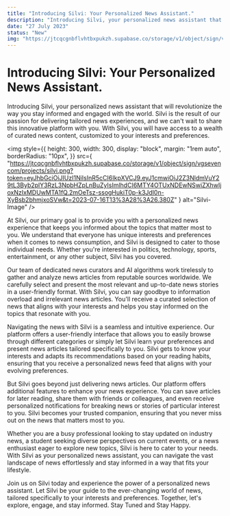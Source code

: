 ```yaml
---
title: "Introducing Silvi: Your Personalized News Assistant."
description: "Introducing Silvi, your personalized news assistant that will revolutionize the way you stay informed and engaged with the world. Silvi is the result of our passion for delivering tailored news experiences, and we can't wait to share this innovative platform with you. With Silvi, you will have access to a wealth of curated news content, customized to your interests and preferences."
date: "27 July 2023"
status: "New"
img: "https://jtcqcgnbflvhtbxpukzh.supabase.co/storage/v1/object/sign/vgsevencom/projects/silvi.png?token=eyJhbGciOiJIUzI1NiIsInR5cCI6IkpXVCJ9.eyJ1cmwiOiJ2Z3NldmVuY29tL3Byb2plY3RzL3NpbHZpLnBuZyIsImlhdCI6MTY4OTUxNDEwNSwiZXhwIjoxNzIxMDUwMTA1fQ.2mOeTsz-ssogHukiT0p-k3Jdl0n-XyBsb2bhmjxoSVw&t=2023-07-16T13%3A28%3A26.380Z"
---
```


# Introducing Silvi: Your Personalized News Assistant.

Introducing Silvi, your personalized news assistant that will revolutionize the way you stay informed and engaged with the world. Silvi is the result of our passion for delivering tailored news experiences, and we can't wait to share this innovative platform with you. With Silvi, you will have access to a wealth of curated news content, customized to your interests and preferences.

<img
  style={{
    height: 300,
    width: 300,
    display: "block",
    margin: "1rem auto",
    borderRadius: "10px",
  }}
  src={
    "https://jtcqcgnbflvhtbxpukzh.supabase.co/storage/v1/object/sign/vgsevencom/projects/silvi.png?token=eyJhbGciOiJIUzI1NiIsInR5cCI6IkpXVCJ9.eyJ1cmwiOiJ2Z3NldmVuY29tL3Byb2plY3RzL3NpbHZpLnBuZyIsImlhdCI6MTY4OTUxNDEwNSwiZXhwIjoxNzIxMDUwMTA1fQ.2mOeTsz-ssogHukiT0p-k3Jdl0n-XyBsb2bhmjxoSVw&t=2023-07-16T13%3A28%3A26.380Z"
  }
  alt="Silvi-Image"
/>

At Silvi, our primary goal is to provide you with a personalized news experience that keeps you informed about the topics that matter most to you. We understand that everyone has unique interests and preferences when it comes to news consumption, and Silvi is designed to cater to those individual needs. Whether you're interested in politics, technology, sports, entertainment, or any other subject, Silvi has you covered.

Our team of dedicated news curators and AI algorithms work tirelessly to gather and analyze news articles from reputable sources worldwide. We carefully select and present the most relevant and up-to-date news stories in a user-friendly format. With Silvi, you can say goodbye to information overload and irrelevant news articles. You'll receive a curated selection of news that aligns with your interests and helps you stay informed on the topics that resonate with you.

Navigating the news with Silvi is a seamless and intuitive experience. Our platform offers a user-friendly interface that allows you to easily browse through different categories or simply let Silvi learn your preferences and present news articles tailored specifically to you. Silvi gets to know your interests and adapts its recommendations based on your reading habits, ensuring that you receive a personalized news feed that aligns with your evolving preferences.

But Silvi goes beyond just delivering news articles. Our platform offers additional features to enhance your news experience. You can save articles for later reading, share them with friends or colleagues, and even receive personalized notifications for breaking news or stories of particular interest to you. Silvi becomes your trusted companion, ensuring that you never miss out on the news that matters most to you.

Whether you are a busy professional looking to stay updated on industry news, a student seeking diverse perspectives on current events, or a news enthusiast eager to explore new topics, Silvi is here to cater to your needs. With Silvi as your personalized news assistant, you can navigate the vast landscape of news effortlessly and stay informed in a way that fits your lifestyle.

Join us on Silvi today and experience the power of a personalized news assistant. Let Silvi be your guide to the ever-changing world of news, tailored specifically to your interests and preferences. Together, let's explore, engage, and stay informed. Stay Tuned and Stay Happy.

